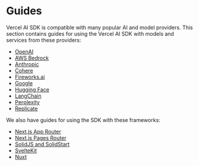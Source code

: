 # Guides

Vercel AI SDK is compatible with many popular AI and model providers. This section contains guides for using the Vercel AI SDK
with models and services from these providers:

- [OpenAI](./guides/providers/openai)
- [AWS Bedrock](./guides/providers/aws-bedrock)
- [Anthropic](./guides/providers/anthropic)
- [Cohere](./guides/providers/cohere)
- [Fireworks.ai](./guides/providers/fireworks)
- [Google](./guides/providers/google)
- [Hugging Face](./guides/providers/huggingface)
- [LangChain](./guides/providers/langchain)
- [Perplexity](./guides/providers/perplexity)
- [Replicate](./guides/providers/replicate)

We also have guides for using the SDK with these frameworks:

- [Next.js App Router](./guides/frameworks/nextjs-app)
- [Next.js Pages Router](./guides/frameworks/nextjs-pages)
- [SolidJS and SolidStart](./guides/frameworks/solidjs)
- [SvelteKit](./guides/frameworks/sveltekit)
- [Nuxt](./guides/frameworks/nuxt)
